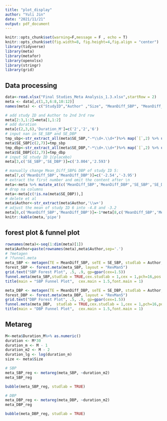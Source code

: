 ```yaml
---
title: "plot_display"
author: "Yuli Jin"
date: "2021/11/21"
output: pdf_document
---
```


```r
knitr::opts_chunk$set(warning=F,message = F , echo = T)
knitr::opts_chunk$set(fig.width=8, fig.height=4,fig.align = "center")
library(tidyverse)
library(meta)
library(metafor)
library(openxlsx)
library(stringr)
library(grid)
```

## Data processing

```r
data<-read.xlsx("Final Studies_Meta Analysis_1.3.xlsx",startRow = 2)
meta <- data[,c(1,3,6:8,10:12)]
names(meta) <- c("StudyID","Author" ,"Size", "MeanDiff_SBP", "MeanDiff_DBP", "SE_SBP", "SE_DBP", "Duration_M")

# add study ID and Author to 2nd 3rd row
meta[2:3,1:2]=meta[1,1:2]
# add duration
meta[c(2,3,6),'Duration_M']=c('2','2','6')
# input nan in SE_SBP and SE_DBP
tmp_sbp<-str_extract_all(meta$SE_SBP,"-*\\d+.\\d+")%>% map(`[`,2) %>% unlist() %>%  na.omit() 
meta$SE_SBP[c(2,7)]=tmp_sbp
tmp_dbp<-str_extract_all(meta$SE_DBP,"-*\\d+.\\d+")%>% map(`[`,2) %>% unlist() %>%  na.omit() 
meta$SE_DBP[c(2,7)]=tmp_dbp
# input SE study ID 1(placebo)
meta[3,c('SE_SBP','SE_DBP')]=c('3.004','2.593')

# manually change Mean_Diff_SBP& DBP of study ID 5:
meta[7,c('MeanDiff_SBP','MeanDiff_DBP')]=c('-2.54','-3.95')
# extract the first number and omit the content after \n
meta<-meta %>% mutate_at(c('MeanDiff_SBP','MeanDiff_DBP','SE_SBP','SE_DBP'),~str_extract(.,"-*\\d+.\\d+") %>% as.numeric(.))
# drop na columns
meta<-meta[c(!is.na(meta$SE_DBP)),]
# delete et al
meta$Author<-str_extract(meta$Author,'\\w+')
# adjust the mean of study ID 6 into -4.8 and -3.2
meta[8,c('MeanDiff_SBP','MeanDiff_DBP')]=-1*meta[8,c('MeanDiff_SBP','MeanDiff_DBP')]
knitr::kable(meta,'pipe')

```

## forest plot & funnel plot

```r
rownames(meta)<-seq(1:dim(meta)[1])
meta$Author=paste(rownames(meta),meta$Author,sep='.')
# ?metagen
# ?funnel.meta
meta_SBP <- metagen(TE = MeanDiff_SBP, seTE = SE_SBP, studlab = Author,data = meta, sm = "MD", comb.fixed = F, comb.random = T, method.tau = "SJ", title = "SBP", prediction = TRUE)
forest_SBP <- forest.meta(meta_SBP, layout = "RevMan5")
grid.text("SBP Forest Plot", .5, .9, gp=gpar(cex=1.5))
funnel.meta(meta_SBP,studlab = TRUE,cex.studlab = 1,cex = 1,pch=16,pos.studlab=c(4,1,2,2,1,1,1,1),xlim=c(-15,15))
title(main = "SBP Funnel Plot",  cex.main = 1.5,font.main = 1)
```




```r

meta_DBP <- metagen(TE = MeanDiff_DBP, seTE = SE_DBP, studlab = Author, data = meta, sm = "MD", comb.fixed = F, comb.random = T, method.tau = "SJ", title = "DBP", prediction = TRUE)
forest_DBP <- forest.meta(meta_DBP, layout = "RevMan5")
grid.text("DBP Forest Plot", .5, .9, gp=gpar(cex=1.5))
funnel.meta(meta_DBP,  studlab = TRUE,cex.studlab = 1,cex = 1,pch=16,pos.studlab=c(4,1,2,2,1,1,1,1),xlim=c(-6,6))
title(main = "DBP Funnel Plot",  cex.main = 1.5,font.main = 1)
```

## Metareg

```r

M<-meta$Duration_M%>% as.numeric()
duration <- M*30
duration_m <- M - 1
duration_m2 <- M - 2
duration_lg <- log(duration_m)
size <- meta$Size

# SBP
meta_SBP_reg <- metareg(meta_SBP, ~duration_m2)
meta_SBP_reg

bubble(meta_SBP_reg, studlab = TRUE)

# DBP
meta_DBP_reg <- metareg(meta_DBP, ~duration_m2)
meta_DBP_reg

bubble(meta_DBP_reg, studlab = TRUE)


```

